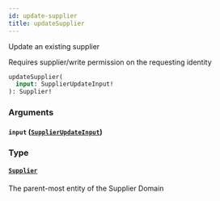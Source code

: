 ```yaml
---
id: update-supplier
title: updateSupplier
---
```



Update an existing supplier
            
Requires supplier/write permission on the requesting identity


```graphql
updateSupplier(
  input: SupplierUpdateInput!
): Supplier!

```


### Arguments

#### `input` ([`SupplierUpdateInput`](/developers/supplier-apis/supply-api/graphql/reference/inputs/supplier-update-input))




### Type

#### [`Supplier`](/developers/supplier-apis/supply-api/graphql/reference/objects/supplier) 

The parent-most entity of the Supplier Domain





